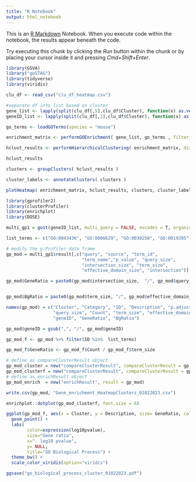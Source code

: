 ```yaml
---
title: "R Notebook"
output: html_notebook
---
```


This is an [R Markdown](http://rmarkdown.rstudio.com) Notebook. When you execute code within the notebook, the results appear beneath the code. 

Try executing this chunk by clicking the *Run* button within the chunk or by placing your cursor inside it and pressing *Cmd+Shift+Enter*. 

```r
library(GSVA)
library("goSTAG")
library(tidyverse)
library(viridis)
```

```r
clu_df <- read_csv("clu_df_heatmap.csv")
```
```r
#separate df into list based on cluster
gene_list <- lapply(split(clu_df[,5],clu_df$Cluster), function(x) as.vector(unlist(x)))
geneID_list <- lapply(split(clu_df[,2],clu_df$Cluster), function(x) as.vector(unlist(x)))
```
```r
go_terms <- loadGOTerms(species = "mouse")
```
```r
enrichment_matrix <- performGOEnrichment( gene_list, go_terms , filter_method = "p.adjust", significance_threshold = 0.01, p.adjust_method = "BH" )
```

```r
hclust_results <- performHierarchicalClustering( enrichment_matrix, distance_method = "euclidean", clustering_method = "complete" )

hclust_results
```
```r
clusters <- groupClusters( hclust_results )
```
```r
cluster_labels <- annotateClusters( clusters )
```

```r
plotHeatmap( enrichment_matrix, hclust_results, clusters, cluster_labels, min_num_terms = 1, heatmap_colors = "extra", cluster_label_cex = 1)

```
```r
library(gprofiler2)
library(clusterProfiler)
library(enrichplot)
library(DOSE)
```
```r
multi_gp1 = gost(geneID_list, multi_query = FALSE, evcodes = T, organism = "mmusculus", sources = c("GO:BP", "KEGG", "REAC", "WP"), measure_underrepresentation = F)
```


```r
list_terms <- c("GO:0043436", "GO:0006629", "GO:0030258", "GO:0019395", "GO:0034440", "GO:0007596", "GO:0007599", "GO:0009725", "GO:0048731", "GO:0032502", "GO:0043436", "GO:0008610", "GO:0016125", "GO:0019915", "GO:0006084", "GO:0032502", "GO:0048512", "GO:0032787", "GO:0006631", "GO:0006066", "GO:0009725", "GO:0007049", "GO:0000278", "GO:0006996", "GO:0044770", "GO:0140014", "GO:0016055", "GO:0021700", "GO:0003002", "GO:0048869", "GO:0030154", "GO:0001944", "GO:0008283", "GO:0048534", "GO:0048468")
```


```r
# modify the g:Profiler data frame
gp_mod = multi_gp1$result[,c("query", "source", "term_id",
                             "term_name","p_value", "query_size",
                             "intersection_size", "term_size",
                             "effective_domain_size", "intersection")]

gp_mod$GeneRatio = paste0(gp_mod$intersection_size,  "/", gp_mod$query_size)


gp_mod$BgRatio = paste0(gp_mod$term_size, "/", gp_mod$effective_domain_size)

names(gp_mod) = c("Cluster", "Category", "ID", "Description", "p.adjust",
                  "query_size", "Count", "term_size", "effective_domain_size",
                  "geneID", "GeneRatio", "BgRatio")

gp_mod$geneID = gsub(",", "/", gp_mod$geneID)

gp_mod_f <- gp_mod %>% filter(ID %in%  list_terms)

gp_mod_f$GeneRatio <- gp_mod_f$Count / gp_mod_f$term_size

```
```r
# define as compareClusterResult object
gp_mod_cluster = new("compareClusterResult", compareClusterResult = gp_mod)
gp_mod_clusterf = new("compareClusterResult", compareClusterResult = gp_mod_f)
# define as enrichResult object
gp_mod_enrich  = new("enrichResult", result = gp_mod)
```

```r
write.csv(gp_mod, "Gene_enrichment_HeatmapClusters_01022023.csv")
```



```r
enrichplot::dotplot(gp_mod_clusterf, font.size = 6)
```
```r
ggplot(gp_mod_f, aes(x = Cluster, y = Description, size= GeneRatio, color = -log10(p.adjust))) +
  geom_point() +
  labs(
        color=expression(log10pvalue),
        size="Gene ratio",
        x="- log10 pvalue",
        y= NULL,
        title="GO Biological Process") +
  theme_bw() +
  scale_color_viridis(option="viridis")

ggsave("go_biological_process_cluster_01022023.pdf")

```


